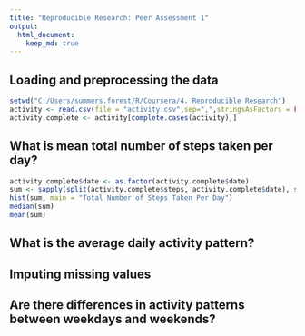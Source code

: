 ```yaml
---
title: "Reproducible Research: Peer Assessment 1"
output: 
  html_document:
    keep_md: true
---
```



## Loading and preprocessing the data

```r
setwd("C:/Users/summers.forest/R/Coursera/4. Reproducible Research")
activity <- read.csv(file = "activity.csv",sep=",",stringsAsFactors = FALSE)
activity.complete <- activity[complete.cases(activity),]
```

## What is mean total number of steps taken per day?

```r
activity.complete$date <- as.factor(activity.complete$date)
sum <- sapply(split(activity.complete$steps, activity.complete$date), sum)
hist(sum, main = "Total Number of Steps Taken Per Day")
median(sum)
mean(sum)
```

## What is the average daily activity pattern?



## Imputing missing values



## Are there differences in activity patterns between weekdays and weekends?


